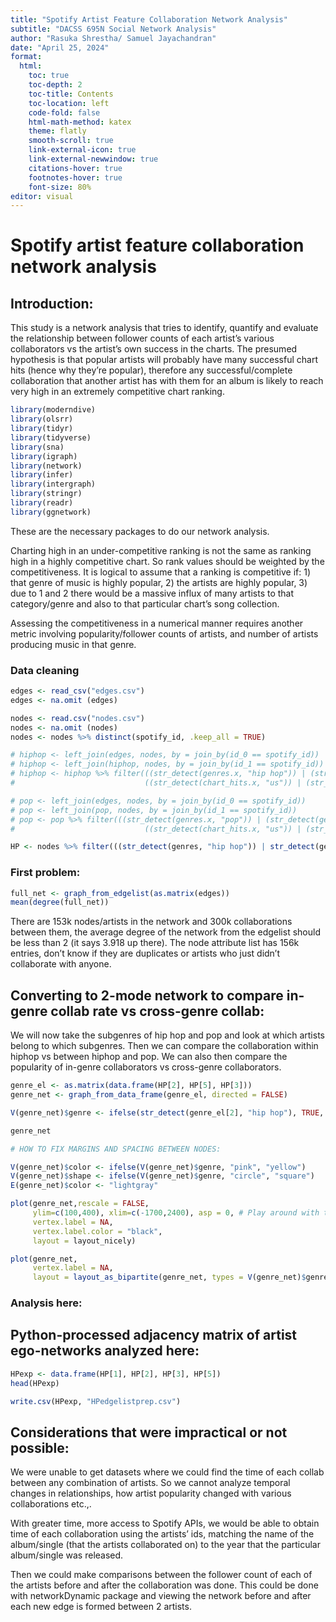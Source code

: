 ```yaml
---
title: "Spotify Artist Feature Collaboration Network Analysis"
subtitle: "DACSS 695N Social Network Analysis"
author: "Rasuka Shrestha/ Samuel Jayachandran"
date: "April 25, 2024"
format: 
  html:
    toc: true
    toc-depth: 2
    toc-title: Contents
    toc-location: left
    code-fold: false
    html-math-method: katex
    theme: flatly
    smooth-scroll: true
    link-external-icon: true
    link-external-newwindow: true
    citations-hover: true
    footnotes-hover: true
    font-size: 80%
editor: visual
---
```


# Spotify artist feature collaboration network analysis

## Introduction:

This study is a network analysis that tries to identify, quantify and evaluate the relationship between follower counts of each artist's various collaborators vs the artist's own success in the charts. The presumed hypothesis is that popular artists will probably have many successful chart hits (hence why they're popular), therefore any successful/complete collaboration that another artist has with them for an album is likely to reach very high in an extremely competitive chart ranking.

```r
library(moderndive)
library(olsrr)
library(tidyr)
library(tidyverse)
library(sna)
library(igraph)
library(network)
library(infer)
library(intergraph)
library(stringr)
library(readr)
library(ggnetwork)
```

These are the necessary packages to do our network analysis.

Charting high in an under-competitive ranking is not the same as ranking high in a highly competitive chart. So rank values should be weighted by the competitiveness. It is logical to assume that a ranking is competitive if: 1) that genre of music is highly popular, 2) the artists are highly popular, 3) due to 1 and 2 there would be a massive influx of many artists to that category/genre and also to that particular chart's song collection.

Assessing the competitiveness in a numerical manner requires another metric involving popularity/follower counts of artists, and number of artists producing music in that genre.

### Data cleaning

```r
edges <- read_csv("edges.csv")
edges <- na.omit (edges)

nodes <- read.csv("nodes.csv")
nodes <- na.omit (nodes)
nodes <- nodes %>% distinct(spotify_id, .keep_all = TRUE)

# hiphop <- left_join(edges, nodes, by = join_by(id_0 == spotify_id))
# hiphop <- left_join(hiphop, nodes, by = join_by(id_1 == spotify_id))
# hiphop <- hiphop %>% filter(((str_detect(genres.x, "hip hop")) | (str_detect(genres.y, "hip hop"))) &
#                             ((str_detect(chart_hits.x, "us")) | (str_detect(chart_hits.y, "us"))))

# pop <- left_join(edges, nodes, by = join_by(id_0 == spotify_id))
# pop <- left_join(pop, nodes, by = join_by(id_1 == spotify_id))
# pop <- pop %>% filter(((str_detect(genres.x, "pop")) | (str_detect(genres.y, "pop"))) &
#                             ((str_detect(chart_hits.x, "us")) | (str_detect(chart_hits.y, "us"))))

HP <- nodes %>% filter(((str_detect(genres, "hip hop")) | str_detect(genres, "pop")) & (str_detect(chart_hits, "us")))

```

### First problem:

```r
full_net <- graph_from_edgelist(as.matrix(edges))
mean(degree(full_net))
```

There are 153k nodes/artists in the network and 300k collaborations between them, the average degree of the network from the edgelist should be less than 2 (it says 3.918 up there). The node attribute list has 156k entries, don't know if they are duplicates or artists who just didn't collaborate with anyone.

## Converting to 2-mode network to compare in-genre collab rate vs cross-genre collab:

We will now take the subgenres of hip hop and pop and look at which artists belong to which subgenres. Then we can compare the collaboration within hiphop vs between hiphop and pop. We can also then compare the popularity of in-genre collaborators vs cross-genre collaborators.

```r
genre_el <- as.matrix(data.frame(HP[2], HP[5], HP[3]))
genre_net <- graph_from_data_frame(genre_el, directed = FALSE)

V(genre_net)$genre <- ifelse(str_detect(genre_el[2], "hip hop"), TRUE, FALSE)

genre_net
```

```r
# HOW TO FIX MARGINS AND SPACING BETWEEN NODES:

V(genre_net)$color <- ifelse(V(genre_net)$genre, "pink", "yellow")
V(genre_net)$shape <- ifelse(V(genre_net)$genre, "circle", "square")
E(genre_net)$color <- "lightgray"

plot(genre_net,rescale = FALSE,
     ylim=c(100,400), xlim=c(-1700,2400), asp = 0, # Play around with the ylim and xlim numbers here for aesthetics please
     vertex.label = NA,
     vertex.label.color = "black",
     layout = layout_nicely)

plot(genre_net,
     vertex.label = NA,
     layout = layout_as_bipartite(genre_net, types = V(genre_net)$genre))

```

### Analysis here:

## Python-processed adjacency matrix of artist ego-networks analyzed here:

```r

HPexp <- data.frame(HP[1], HP[2], HP[3], HP[5])
head(HPexp)

write.csv(HPexp, "HPedgelistprep.csv")
```

## Considerations that were impractical or not possible:

We were unable to get datasets where we could find the time of each collab between any combination of artists. So we cannot analyze temporal changes in relationships, how artist popularity changed with various collaborations etc.,.

With greater time, more access to Spotify APIs, we would be able to obtain time of each collaboration using the artists' ids, matching the name of the album/single (that the artists collaborated on) to the year that the particular album/single was released.

Then we could make comparisons between the follower count of each of the artists before and after the collaboration was done. This could be done with networkDynamic package and viewing the network before and after each new edge is formed between 2 artists.
